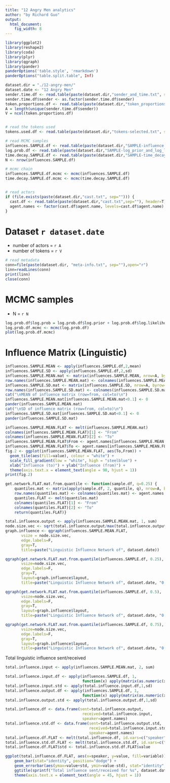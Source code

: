 ```yaml
---
title: "12 Angry Men analytics"
author: "by Richard Guo"
output:
  html_document:
    fig_width: 8
---
```



```r
library(ggplot2)
library(reshape2)
library(coda)
library(plyr)
library(qgraph)
library(pander)
panderOptions('table.style', 'rmarkdown')
panderOptions("table.split.table", Inf) 
```


```r
dataset.dir = "./12-angry-men/"
dataset.date <- "12 Angry Men"
sender.time.df <- read.table(paste(dataset.dir,"sender_and_time.txt", sep=""), header=T)
sender.time.df$sender <- as.factor(sender.time.df$sender)
token.proportions.df <- read.table(paste(dataset.dir,"token_proportions.txt",sep=""), header=T)
A = length(unique(sender.time.df$sender))
V = ncol(token.proportions.df)


# read the tokens used
tokens.used.df <- read.table(paste(dataset.dir,"tokens-selected.txt", sep=""), header=T, quote="\"", stringsAsFactors=F)

# read MCMC samples
influences.SAMPLE.df <- read.table(paste(dataset.dir,"SAMPLE-influence.txt", sep=""), header=T)
log.prob.df <- read.table(paste(dataset.dir,"SAMPLE-log_prior_and_log_likelihood.txt", sep=""), header=T)
time.decay.SAMPLE.df <- read.table(paste(dataset.dir,"SAMPLE-time_decay.txt", sep=""), header=T)
N <- nrow(influences.SAMPLE.df)

# mcmc chain
influences.SAMPLE.df.mcmc <- mcmc(influences.SAMPLE.df)
time.decay.SAMPLE.df.mcmc <- mcmc(time.decay.SAMPLE.df)


# read actors
if (file.exists(paste(dataset.dir,"cast.txt", sep=""))) {
  cast.df <- read.table(paste(dataset.dir,"cast.txt",sep=""), header=T)
  agent.names <- factor(cast.df$agent.name, levels=cast.df$agent.name)
}

```

# Dataset `r dataset.date` 

* number of actors = `r A`
* number of tokens = `r V`

```r
# read metadata
conn=file(paste(dataset.dir, "meta-info.txt", sep=""),open="r")
linn=readLines(conn)
print(linn)
close(conn)
```


# MCMC samples

* N = `r N`

```r
log.prob.df$log.prob = log.prob.df$log.prior + log.prob.df$log.likelihood
log.prob.df.mcmc <- mcmc(log.prob.df)
plot(log.prob.df.mcmc)
```


# Influence Matrix (Linguistic)
```r
influences.SAMPLE.MEAN <- apply(influences.SAMPLE.df,2,mean)
influences.SAMPLE.SD <- apply(influences.SAMPLE.df,2,sd)
influences.SAMPLE.MEAN.mat <- matrix(influences.SAMPLE.MEAN, nrow=A, byrow=T)
row.names(influences.SAMPLE.MEAN.mat) <- colnames(influences.SAMPLE.MEAN.mat) <- agent.names
influences.SAMPLE.SD.mat <- matrix(influences.SAMPLE.SD, nrow=A, byrow=T)
row.names(influences.SAMPLE.SD.mat) <- colnames(influences.SAMPLE.SD.mat) <- agent.names
cat("\nMEAN of influence matrix (row=from, col=to)\n")
influences.SAMPLE.MEAN.mat[influences.SAMPLE.MEAN.mat<0.1] <- 0
pander(influences.SAMPLE.MEAN.mat)
cat("\nSD of influence matrix (row=from, col=to)\n")
influences.SAMPLE.SD.mat[influences.SAMPLE.SD.mat<0.1] <- 0
pander(influences.SAMPLE.SD.mat)

```

```r

influences.SAMPLE.MEAN.FLAT <- melt(influences.SAMPLE.MEAN.mat)
colnames(influences.SAMPLE.MEAN.FLAT)[1] <- "From"
colnames(influences.SAMPLE.MEAN.FLAT)[2] <- "To"
influences.SAMPLE.MEAN.FLAT$From <- agent.names[influences.SAMPLE.MEAN.FLAT$From]
influences.SAMPLE.MEAN.FLAT$To <- agent.names[influences.SAMPLE.MEAN.FLAT$To]
fig.2 <- ggplot(influences.SAMPLE.MEAN.FLAT, aes(To,From)) + 
  geom_tile(aes(fill=value), colour = "white") + 
  scale_fill_gradient(low = "white", high = "steelblue") + 
  xlab("Influence (to)") + ylab("Influence (from)") + 
  theme(axis.text.x = element_text(angle = 90, hjust = 1))
print(fig.2)
```

```r

get.network.FLAT.mat.from.quantile <- function(sample.df, q=0.25) {
    quantiles.mat <- matrix(apply(sample.df, 2, quantile, q), nrow=A, byrow=TRUE)
    row.names(quantiles.mat) <- colnames(quantiles.mat) <- agent.names
    quantiles.FLAT <- melt(quantiles.mat)
    colnames(quantiles.FLAT)[1] <- "From"
    colnames(quantiles.FLAT)[2] <- "To"
    return(quantiles.FLAT)}

total.influence.output <- apply(influences.SAMPLE.MEAN.mat, 1, sum)
node.size.vec <- sqrt(total.influence.output/max(total.influence.output))*(8*exp(-A/80)+1)
graph.influence <- qgraph(influences.SAMPLE.MEAN.FLAT,
       vsize = node.size.vec,
       edge.labels=F,
       gray=T,
       title=paste("Linguistic Influence Network of", dataset.date))

qgraph(get.network.FLAT.mat.from.quantile(influences.SAMPLE.df, 0.25), 
       vsize=node.size.vec, 
       edge.labels=F, 
       gray=T, 
       layout=graph.influence$layout, 
       title=paste("Linguistic Influence Network of", dataset.date, "0.25 quantile"))

qgraph(get.network.FLAT.mat.from.quantile(influences.SAMPLE.df, 0.5), 
       vsize=node.size.vec, 
       edge.labels=F, 
       gray=T, 
       layout=graph.influence$layout, 
       title=paste("Linguistic Influence Network of", dataset.date, "0.50 quantile"))

qgraph(get.network.FLAT.mat.from.quantile(influences.SAMPLE.df, 0.75), 
       vsize=node.size.vec, 
       edge.labels=F, 
       gray=T, 
       layout=graph.influence$layout, 
       title=paste("Linguistic Influence Network of", dataset.date, "0.75 quantile"))

```

Total linguistic influence sent/received
```r
total.influence.input <- apply(influences.SAMPLE.MEAN.mat, 2, sum)

total.influence.input.df <- apply(influences.SAMPLE.df, 1, 
                                  function(x) apply(matrix(as.numeric(x), nrow=A, byrow=T),2,sum))
total.influence.input.std <- apply(total.influence.input.df,1,sd)
total.influence.output.df <- apply(influences.SAMPLE.df, 1, 
                                  function(x) apply(matrix(as.numeric(x), nrow=A, byrow=T),1,sum))
total.influence.output.std <- apply(total.influence.output.df,1,sd)

total.influence.df <- data.frame(sent=total.influence.output, 
                                  received=total.influence.input,
                                  speaker=agent.names)
total.influence.std.df <- data.frame(sent=total.influence.output.std, 
                                     received=total.influence.input.std, 
                                     speaker=agent.names)
total.influence.df.FLAT <- melt(total.influence.df, id.vars=c("speaker"))
total.influence.std.df.FLAT <- melt(total.influence.std.df, id.vars=c("speaker"))
total.influence.df.FLAT$std <- total.influence.std.df.FLAT$value

ggplot(total.influence.df.FLAT, aes(x=speaker, y=value, fill=variable)) + 
    geom_bar(stat="identity", position="dodge") + 
    geom_errorbar(aes(ymax=value+std, ymin=value-std), stat="identity", position="dodge") +     
    ggtitle(sprintf("Total influence sent/received for %s", dataset.date)) +
    theme(axis.text.x = element_text(angle = 45, hjust = 1))
```


